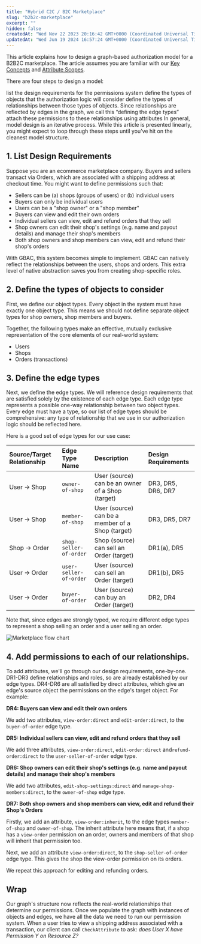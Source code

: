 ```yaml
---
title: "Hybrid C2C / B2C Marketplace"
slug: "b2b2c-marketplace"
excerpt: ""
hidden: false
createdAt: "Wed Nov 22 2023 20:16:42 GMT+0000 (Coordinated Universal Time)"
updatedAt: "Wed Jun 19 2024 16:57:24 GMT+0000 (Coordinated Universal Time)"
---
```


This article explains how to design a graph-based authorization model for a B2B2C marketplace. The article assumes you are familiar with our [Key Concepts](/docs/guides/overview/key-concepts) and [Attribute Scopes](/docs/guides/overview/modelling-hierarchy-with-attribute-types).

There are four steps to design a model:

<Steps>
  <Step> list the design requirements for the <Glossary>permission</Glossary>s system</Step>
  <Step> define the types of <Glossary>object</Glossary>s that the authorization logic will consider</Step>
  <Step> define the types of relationships between those types of objects. Since relationships are reflected by <Glossary>edge</Glossary>s in the graph, we call this “defining the <Glossary>edge type</Glossary>s”</Step>
  <Step> attach these <Glossary>permission</Glossary>s to these relationships using attributes</Step>
</Steps>
In general, model design is an iterative process. While this article is presented linearly, you might expect to loop through these steps until you’ve hit on the cleanest model structure. 

## 1. List Design Requirements

Suppose you are an ecommerce marketplace company. Buyers and sellers transact via Orders, which are associated with a shipping address at checkout time. You might want to define permissions such that:

- Sellers can be (a) shops (groups of users) or (b) individual users 
- Buyers can only be individual users
- Users can be a "shop owner" or a "shop member"
- Buyers can view and edit their own orders
- Individual sellers can view, edit and refund orders that they sell
- Shop owners can edit their shop's settings (e.g. name and payout details) and manage their shop's members
- Both shop owners and shop members can view, edit and refund their shop's orders

With GBAC, this system becomes simple to implement. GBAC can natively reflect the relationships between the users, shops and orders. This extra level of native abstraction saves you from creating shop-specific roles.

## 2. Define the types of objects to consider

First, we define our <Glossary>object type</Glossary>s. Every <Glossary>object</Glossary> in the system must have exactly one object type. This means we should not define separate object types for shop owners, shop members and buyers.

Together, the following types make an effective, mutually exclusive representation of the core elements of our real-world system:

- Users
- Shops
- Orders (transactions)

## 3. Define the edge types

Next, we define the <Glossary>edge type</Glossary>s. We will reference design requirements that are satisfied solely by the existence of each edge type. Each edge type represents a possible one-way relationship between two object types. Every edge must have a type, so our list of edge types should be comprehensive: any type of relationship that we use in our authorization logic should be reflected here.

Here is a good set of edge types for our use case:

| Source/Target Relationship | Edge Type Name         | Description                                      | Design Requirements |
| :------------------------- | :--------------------- | :----------------------------------------------- | :------------------ |
| User → Shop                | `owner-of-shop`        | User (source) can be an owner of a Shop (target) | DR3, DR5, DR6, DR7  |
| User → Shop                | `member-of-shop`       | User (source) can be a member of a Shop (target) | DR3, DR5, DR7       |
| Shop → Order               | `shop-seller-of-order` | Shop (source) can sell an Order (target)         | DR1(a), DR5         |
| User → Order               | `user-seller-of-order` | User (source) can sell an Order (target)         | DR1(b), DR5         |
| User → Order               | `buyer-of-order`       | User (source) can buy an Order (target)          | DR2, DR4            |

Note that, since edges are strongly typed, we require different edge types to represent a shop selling an order and a user selling an order. 

![Marketplace flow chart](/assets/images/marketplace.webp)


## 4. Add permissions to each of our relationships.

To add attributes, we'll go through our design requirements, one-by-one. DR1-DR3 define relationships and roles, so are already established by our edge types. DR4-DR6 are all satisfied by direct attributes, which give an edge's source object the <Glossary>permission</Glossary>s on the edge's target object. For example:

**DR4: Buyers can view and edit their own orders**

We add two attributes, `view-order:direct` and `edit-order:direct`, to the `buyer-of-order` edge type. 

**DR5: Individual sellers can view, edit and refund orders that they sell**

We add three attributes, `view-order:direct`, `edit-order:direct` and`refund-order:direct` to the `user-seller-of-order` edge type.

**DR6: Shop owners can edit their shop's settings (e.g. name and payout details) and manage their shop's members**

We add two attributes, `edit-shop-settings:direct` and `manage-shop-members:direct`, to the `owner-of-shop` edge type.

**DR7: Both shop owners and shop members can view, edit and refund their Shop's Orders**

Firstly, we add an attribute, `view-order:inherit`, to the edge types `member-of-shop` and `owner-of-shop`. The inherit attribute here means that, if a shop has a `view-order` permission on an order, owners and members of that shop will inherit that permission too.

Next, we add an attribute `view-order:direct`, to the `shop-seller-of-order` edge type. This gives the shop the view-order permission on its orders. 

We repeat this approach for editing and refunding orders. 

## Wrap

Our graph's structure now reflects the real-world relationships that determine our permissions. Once we populate the graph with instances of <Glossary>object</Glossary>s and <Glossary>edge</Glossary>s, we have all the data we need to run our permission system. When a user tries to view a shipping address associated with a transaction, our client can call `CheckAttribute` to ask: _does User X have Permission Y on Resource Z?_

